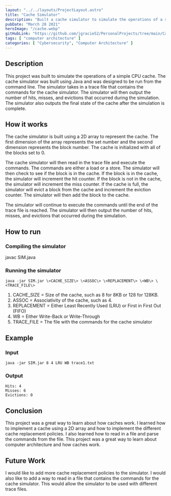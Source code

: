 ```yaml
---
layout: "../../layouts/ProjectLayout.astro"
title: "Cache Simulator"
description: "Built a cache simulator to simulate the operations of a simple CPU cache using Java."
pubDate: "March 28 2021"
heroImage: "/cache.webp"
gitHubLink: "https://github.com/jgracie52/PersonalProjects/tree/main/Cache%20Simulator"
tags: [ "computer architecture" ]
categories: [ "Cybersecurity", "Computer Architecture" ]
---
```


## Description

This project was built to simulate the operations of a simple CPU cache. The cache simulator was built using Java and was designed to be run from the command line. The simulator takes in a trace file that contains the commands for the cache simulator. The simulator will then output the number of hits, misses, and evictions that occurred during the simulation. The simulator also outputs the final state of the cache after the simulation is complete.

## How it works

The cache simulator is built using a 2D array to represent the cache. The first dimension of the array represents the set number and the second dimension represents the block number. The cache is initialized with all of the blocks set to 0. 

The cache simulator will then read in the trace file and execute the commands. The commands are either a load or a store. The simulator will then check to see if the block is in the cache. If the block is in the cache, the simulator will increment the hit counter. If the block is not in the cache, the simulator will increment the miss counter. If the cache is full, the simulator will evict a block from the cache and increment the eviction counter. The simulator will then add the block to the cache. 

The simulator will continue to execute the commands until the end of the trace file is reached. The simulator will then output the number of hits, misses, and evictions that occurred during the simulation.

## How to run

### Compiling the simulator

javac SIM.java

### Running the simulator

```
java -jar SIM.jar \<CACHE_SIZE\> \<ASSOC\> \<REPLACEMENT\> \<WB\> \<TRACE_FILE\>
```
  
1. CACHE_SIZE = Size of the cache, such as 8 for 8KB or 128 for 128KB.
2. ASSOC = Associativity of the cache, such as 4.
3. REPLACEMENT = Either Least Recently Used (LRU) or First in First Out (FIFO)
4. WB = Either Write-Back or Write-Through
5. TRACE_FILE = The file with the commands for the cache simulator

## Example

### Input

```
java -jar SIM.jar 8 4 LRU WB trace1.txt
```

### Output

```
Hits: 4
Misses: 6
Evictions: 0
```

## Conclusion

This project was a great way to learn about how caches work. I learned how to implement a cache using a 2D array and how to implement the different cache replacement policies. I also learned how to read in a file and parse the commands from the file. This project was a great way to learn about computer architecture and how caches work.

## Future Work

I would like to add more cache replacement policies to the simulator. I would also like to add a way to read in a file that contains the commands for the cache simulator. This would allow the simulator to be used with different trace files.
